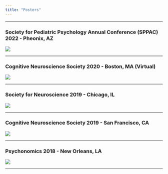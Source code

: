 ```yaml
---
title: "Posters"
---
```

***

### Society for Pediatric Psychology Annual Conference (SPPAC) 2022 - Pheonix, AZ

![](pdfs/SPPAC_22.JPEG)

***

### Cognitive Neuroscience Society 2020 - Boston, MA (Virtual)

![](pdfs/molitor_cns_2020_final.JPEG)

***

### Society for Neuroscience 2019 - Chicago, IL

![](pdfs/sfn2019_12.JPEG)

***

### Cognitive Neuroscience Society 2019 - San Francisco, CA

![](pdfs/Tremblay-McGawEtal19_CNS_FINAL.JPEG)


***

### Psychonomics 2018 - New Orleans, LA

![](pdfs/Psychonomics_Poster.JPEG)

***

